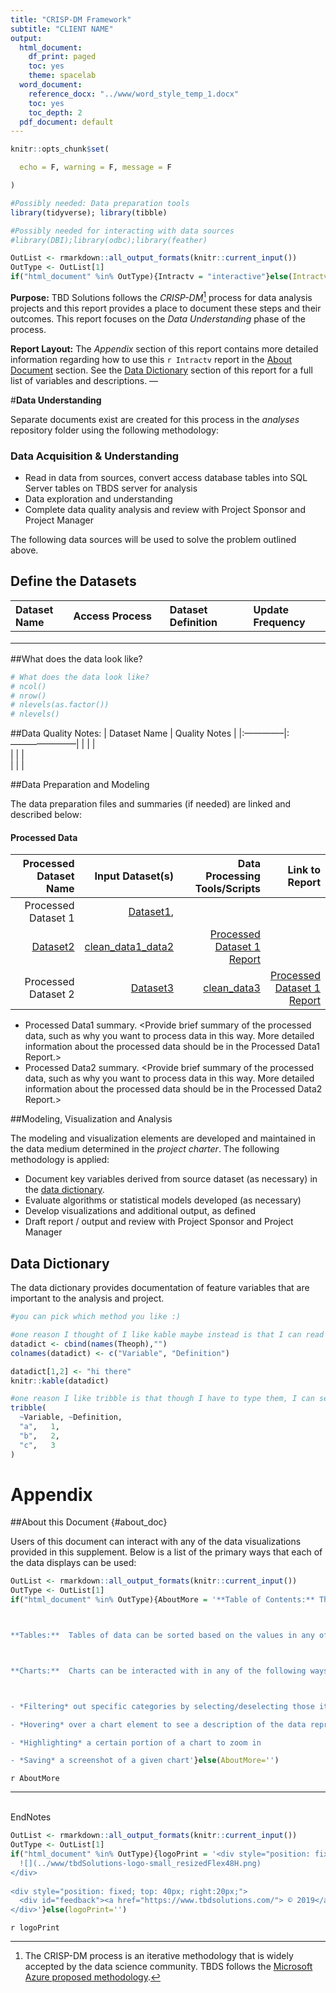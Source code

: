 ```yaml
---
title: "CRISP-DM Framework"
subtitle: "CLIENT NAME"
output:
  html_document:
    df_print: paged
    toc: yes
    theme: spacelab
  word_document:
    reference_docx: "../www/word_style_temp_1.docx"
    toc: yes
    toc_depth: 2
  pdf_document: default
---
```

```r

knitr::opts_chunk$set(

  echo = F, warning = F, message = F

)
```

```r
#Possibly needed: Data preparation tools
library(tidyverse); library(tibble)

#Possibly needed for interacting with data sources
#library(DBI);library(odbc);library(feather)

```

```r
OutList <- rmarkdown::all_output_formats(knitr::current_input())
OutType <- OutList[1]
if("html_document" %in% OutType){Intractv = "interactive"}else(Intractv='')

```


**Purpose:**
TBD Solutions follows the *CRISP-DM*^[The CRISP-DM process is an iterative methodology that is widely accepted by the data science community.  TBDS follows the [Microsoft Azure proposed methodology](https://docs.microsoft.com/en-us/azure/machine-learning/team-data-science-process/overview).] process for data analysis projects and this report provides a place to document these steps and their outcomes.  This report focuses on the *Data Understanding* phase of the process.

**Report Layout:**
The *Appendix* section of this report contains more detailed information regarding how to use this `r Intractv` report in the [About Document](#about_doc) section. See the [Data Dictionary](#data_dict) section of this report for a full list of variables and descriptions.
---

#**Data Understanding**

Separate documents exist are created for this process in the *analyses* repository folder using the following methodology:

### Data Acquisition & Understanding

*	Read in data from sources, convert access database tables into SQL Server tables on TBDS server for analysis
*	Data exploration and understanding
*	Complete data quality analysis and review with Project Sponsor and Project Manager


The following data sources will be used to solve the problem outlined above.

## Define the Datasets
| Dataset Name  | Access Process         | Dataset Definition  |  Update Frequency |
|:--------------|:-----------------------|:--------------------|:------------------| 
|               |                        |                     |                   |
|               |                        |                     |                   |
|               |                        |                     |                   |



##What does the data look like?
```r
# What does the data look like?
# ncol()
# nrow()
# nlevels(as.factor())
# nlevels()
```



##Data Quality Notes: 
| Dataset Name  | Quality Notes          | 
|:--------------|:-----------------------| 
|               |                        |                     
|               |                        |                     
|               |                        |


##Data Preparation and Modeling  

The data preparation files and summaries (if needed) are linked and described below:

#### Processed Data
| Processed Dataset Name | Input Dataset(s)             | Data Processing Tools/Scripts | Link to Report |
| ---------------------: | -----------------:           | ----------------------------: | -------------: | 
| Processed Dataset 1    | [Dataset1](clean_data1/link), 
                           [Dataset2](clean_data2/link) | [clean_data1_data2](link3)    | [Processed Dataset 1 Report](link/to/report1)|
| Processed Dataset 2    | [Dataset3](clean_data2/link) | [clean_data3](link4)          | [Processed Dataset 1 Report](link/to/report2)|


* Processed Data1 summary. <Provide brief summary of the processed data, such as why you want to process data in this way. More detailed information about the processed data should be in the Processed Data1 Report.>
* Processed Data2 summary. <Provide brief summary of the processed data, such as why you want to process data in this way. More detailed information about the processed data should be in the Processed Data2 Report.> 



##Modeling, Visualization and Analysis

The modeling and visualization elements are developed and maintained in the data medium determined in the *project charter*.  The following methodology is applied:

*	Document key variables derived from source dataset (as necessary) in the [data dictionary](#data_dict).
*	Evaluate algorithms or statistical models developed (as necessary)
*	Develop visualizations and additional output, as defined
*	Draft report / output and review with Project Sponsor and Project Manager


## Data Dictionary {#data_dict}

The data dictionary provides documentation of feature variables that are important to the analysis and project.

```r

#you can pick which method you like :)

#one reason I thought of I like kable maybe instead is that I can read in your dataset and not have to type var names?
datadict <- cbind(names(Theoph),"")
colnames(datadict) <- c("Variable", "Definition")

datadict[1,2] <- "hi there"
knitr::kable(datadict)

#one reason I like tribble is that though I have to type them, I can see them
tribble(
  ~Variable, ~Definition,
  "a",   1,
  "b",   2,
  "c",   3
)


```



# **Appendix** {#app}

##About this Document {#about_doc}

Users of this document can interact with any of the data visualizations provided in this supplement.  Below is a list of the primary ways that each of the data displays can be used:


[comment]: # formatting keeps html andword happy in same template
```r
OutList <- rmarkdown::all_output_formats(knitr::current_input())
OutType <- OutList[1]
if("html_document" %in% OutType){AboutMore = '**Table of Contents:** The table of contents at the left side of the document can be used to navigate throughout the document.  When the user selects a section of the table of contents, the subsections will expand to allow for detailed selection of the portion of document that a user wishes to investigate.



**Tables:**  Tables of data can be sorted based on the values in any of their columns.  When a table contains many values, it can be expanded or truncated to show a certain number of rows at a time.  In some cases, tables can be filtered based on the values in their columns.



**Charts:**  Charts can be interacted with in any of the following ways:



- *Filtering* out specific categories by selecting/deselecting those items in the chart legend

- *Hovering* over a chart element to see a description of the data represented

- *Highlighting* a certain portion of a chart to zoom in

- *Saving* a screenshot of a given chart'}else(AboutMore='')

```
`r AboutMore`




---
<br>
EndNotes



[comment]: # formatting keeps html and word happy in same template
```r
OutList <- rmarkdown::all_output_formats(knitr::current_input())
OutType <- OutList[1]
if("html_document" %in% OutType){logoPrint = '<div style="position: fixed; top: 10px; right: 10px;">
  ![](../www/tbdSolutions-logo-small_resizedFlex48H.png)
</div>
   
<div style="position: fixed; top: 40px; right:20px;">
  <div id="feedback"><a href="https://www.tbdsolutions.com/"> © 2019</a></div>
</div>'}else(logoPrint='')

```
`r logoPrint`

